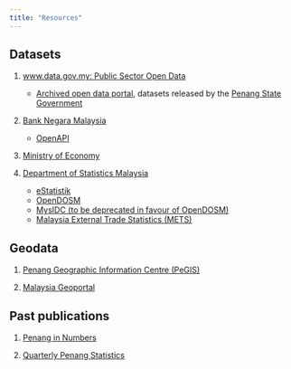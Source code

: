 ```yaml
---
title: "Resources"
---
```


## Datasets

1. [www.data.gov.my: Public Sector Open Data](https://www.data.gov.my)
    - [Archived open data portal](http://archive.data.gov.my/), datasets released by the [Penang State Government](https://archive.data.gov.my/data/ms_MY/dataset/?q=&organization=Kerajaan+Negeri+Pulau+Pinang&sort=title_string+asc)

2. [Bank Negara Malaysia](https://www.bnm.gov.my/rates-statistics)
    - [OpenAPI](https://apikijangportal.bnm.gov.my/)

2. [Ministry of Economy](https://www.ekonomi.gov.my)

2. [Department of Statistics Malaysia](https://www.dosm.gov.my/)
    - [eStatistik](https://newss.statistics.gov.my)
    - [OpenDOSM](https://open.dosm.gov.my/)
    - [MysIDC (to be deprecated in favour of OpenDOSM)](https://mysidc.statistics.gov.my/)
    - [Malaysia External Trade Statistics (METS)](https://metsonline.dosm.gov.my/)

## Geodata

1. [Penang Geographic Information Centre (PeGIS)](http://pegis.penang.gov.my/)

2. [Malaysia Geoportal](http://www.mygeoportal.gov.my/node/61)

## Past publications 

1. [Penang in Numbers](https://penanginstitute.org/publications/books-and-reports/)

2.  [Quarterly Penang Statistics](quarterly_penang_statistics.html)
